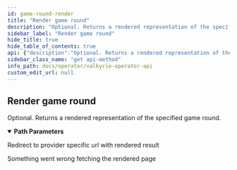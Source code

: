 ```yaml
---
id: game-round-render
title: "Render game round"
description: "Optional. Returns a rendered representation of the specified game round."
sidebar_label: "Render game round"
hide_title: true
hide_table_of_contents: true
api: {"description":"Optional. Returns a rendered representation of the specified game round.","operationId":"GameRoundRender","parameters":[{"in":"path","name":"provider","required":true,"description":"Provider identification string. Depending on configured Valkyrie.","example":"caleta","schema":{"type":"string"}},{"in":"path","name":"gameRoundId","required":true,"description":"id of gameround to rendered","example":"xyz123","schema":{"type":"string"}}],"responses":{"302":{"description":"Redirect to provider specific url with rendered result"},"500":{"description":"Something went wrong fetching the rendered page"}},"method":"get","path":"/{provider}/gamerounds/{gameRoundId}/render","servers":[{"url":"http://localhost:8084","description":"operator server"}],"info":{"title":"Valkyrie Operator API","description":"Valkyrie endpoints for communicating with a provider. Exposed valkyrie endpoints can differ between configured provider modules. Make sure the ones you want to use are implemented.\n","version":"0.2.0","license":{"name":"MIT","url":"https://github.com/valkyrie-fnd/valkyrie/blob/main/LICENSE.md"}},"postman":{"name":"Render game round","description":{"content":"Optional. Returns a rendered representation of the specified game round.","type":"text/plain"},"url":{"path":[":provider","gamerounds",":gameRoundId","render"],"host":["{{baseUrl}}"],"query":[],"variable":[{"disabled":false,"description":{"content":"(Required) Provider identification string. Depending on configured Valkyrie.","type":"text/plain"},"type":"any","value":"","key":"provider"},{"disabled":false,"description":{"content":"(Required) id of gameround to rendered","type":"text/plain"},"type":"any","value":"","key":"gameRoundId"}]},"method":"GET"}}
sidebar_class_name: "get api-method"
info_path: docs/operator/valkyrie-operator-api
custom_edit_url: null
---
```



## Render game round



Optional. Returns a rendered representation of the specified game round.

<details style={{"marginBottom":"1rem"}} data-collapsed={false} open={true}><summary style={{}}><strong>Path Parameters</strong></summary><div><ul><ParamsItem className={"paramsItem"} param={{"in":"path","name":"provider","required":true,"description":"Provider identification string. Depending on configured Valkyrie.","example":"caleta","schema":{"type":"string"}}}></ParamsItem><ParamsItem className={"paramsItem"} param={{"in":"path","name":"gameRoundId","required":true,"description":"id of gameround to rendered","example":"xyz123","schema":{"type":"string"}}}></ParamsItem></ul></div></details><div><ApiTabs><TabItem label={"302"} value={"302"}><div>

Redirect to provider specific url with rendered result

</div><div></div></TabItem><TabItem label={"500"} value={"500"}><div>

Something went wrong fetching the rendered page

</div><div></div></TabItem></ApiTabs></div>
      